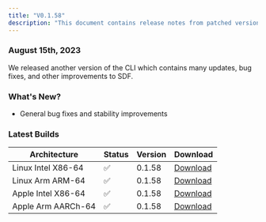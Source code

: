 ```yaml
---
title: "V0.1.58"
description: "This document contains release notes from patched version v0.1.58 of SDF."
---
```

### August 15th, 2023

We released another version of the CLI which contains many updates, bug fixes, and other improvements to SDF.

### What's New?
- General bug fixes and stability improvements

### Latest Builds 

| Architecture           | Status | Version | Download |
| ---------------------- | ------ | ------- | -------- |
| Linux Intel X86-64     |   ✅   | 0.1.58  | [Download](https://cdn.sdf.com/releases/download/sdf-v0.1.58-x86_64-unknown-linux-musl.tar.gz) |
| Linux Arm ARM-64       |   ✅   | 0.1.58  | [Download](https://cdn.sdf.com/releases/download/sdf-v0.1.58-arm-unknown-linux-gnueabihf.tar.gz) |
| Apple Intel X86-64     |   ✅   | 0.1.58  | [Download](https://cdn.sdf.com/releases/download/sdf-v0.1.58-x86_64-apple-darwin.tar.gz) |
| Apple Arm AARCh-64     |   ✅   | 0.1.58  | [Download](https://cdn.sdf.com/releases/download/sdf-v0.1.58-aarch64-apple-darwin.tar.gz) |
